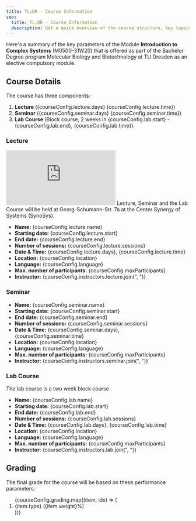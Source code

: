 ```yaml
---
title: TL;DR - Course Information
seo:
  title: TL;DR - Course Information
  description: Get a quick overview of the course structure, key topics, and essential resources.
---
```


Here's a summary of the key parameters of the Module **Introduction to Complex Systems** 
(M0500-31W20)
that is offered as part of the Bachelor Degree program Molecular
Biology and Biotechnology at TU Dresden as an elective compulsory module.



## Course Details

The course has three components: 

1. **Lecture** ({courseConfig.lecture.days} {courseConfig.lecture.time}) 
2. **Seminar** ({courseConfig.seminar.days} {courseConfig.seminar.time}) 
3. **Lab Course** (Block course, 2 weeks in {courseConfig.lab.start} - {courseConfig.lab.end}, {courseConfig.lab.time}).


### Lecture
<MarginNote>
<iframe src="https://www.google.com/maps/embed?pb=!1m18!1m12!1m3!1d10037.512579074284!2d13.704058246542708!3d51.02763625024674!2m3!1f0!2f0!3f0!3m2!1i1024!2i768!4f13.1!3m3!1m2!1s0x4709c5940abd1f4f%3A0x490d22e2ee6850c8!2sGeorg-Schumann-Stra%C3%9Fe%207a%2C%2001069%20Dresden!5e0!3m2!1sde!2sde!4v1743796057106!5m2!1sde!2sde" style="border:0;" allowfullscreen="" loading="lazy" referrerpolicy="no-referrer-when-downgrade"></iframe>
Lecture, Seminar and the Lab Course will be held at Georg-Schumann-Str. 7a at the Center Synergy
of Systems (SynoSys).
</MarginNote>

- **Name:** {courseConfig.lecture.name}
- **Starting date:** {courseConfig.lecture.start}
- **End date:** {courseConfig.lecture.end}
- **Number of sessions:** {courseConfig.lecture.sessions}
- **Date & Time:** {courseConfig.lecture.days}, {courseConfig.lecture.time}
- **Location:** {courseConfig.location}
- **Language:** {courseConfig.language}
- **Max. number of participants:** {courseConfig.maxParticipants}
- **Instructor:** {courseConfig.instructors.lecture.join(", ")}

### Seminar

- **Name:** {courseConfig.seminar.name}
- **Starting date:** {courseConfig.seminar.start}
- **End date:** {courseConfig.seminar.end}
- **Number of sessions:** {courseConfig.seminar.sessions}
- **Date & Time:** {courseConfig.seminar.days}, {courseConfig.seminar.time}
- **Location:** {courseConfig.location}
- **Language:** {courseConfig.language}
- **Max. number of participants:** {courseConfig.maxParticipants}
- **Instructor:** {courseConfig.instructors.seminar.join(", ")}

### Lab Course

The lab course is a two week block course

- **Name:** {courseConfig.lab.name}
- **Starting date:** {courseConfig.lab.start}
- **End date:** {courseConfig.lab.end}
- **Number of sessions:** {courseConfig.lab.sessions}
- **Date & Time:** {courseConfig.lab.days}, {courseConfig.lab.time}
- **Location:** {courseConfig.location}
- **Language:** {courseConfig.language}
- **Max. number of participants:** {courseConfig.maxParticipants}
- **Instructor:** {courseConfig.instructors.lab.join(", ")}

## Grading

The final grade for the course will be based on these performance parameters:

<ol>
  {courseConfig.grading.map((item, idx) => (
    <li key={idx}>{item.type} ({item.weight}%)</li>
  ))}
</ol>


